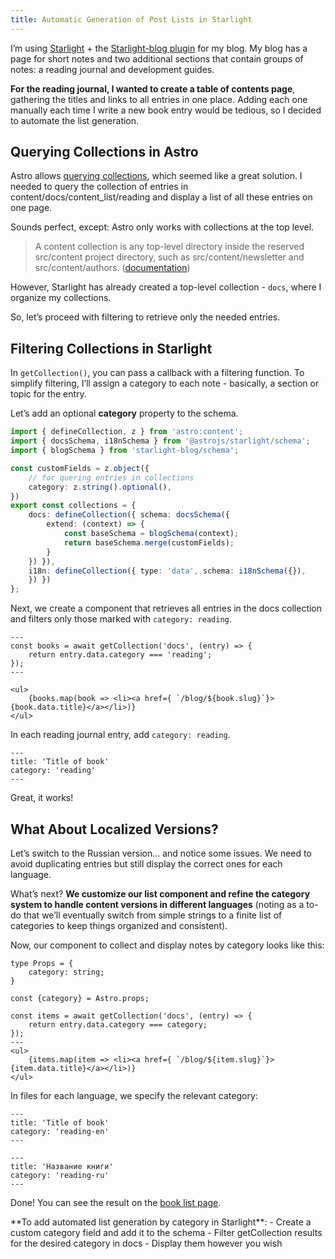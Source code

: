 ```yaml
---
title: Automatic Generation of Post Lists in Starlight
---
```



I’m using [Starlight](https://starlight.astro.build/) + the [Starlight-blog plugin](https://github.com/HiDeoo/starlight-blog) for my blog.
My blog has a page for short notes and two additional sections that contain groups of notes: a reading journal and development guides.

**For the reading journal, I wanted to create a table of contents page**, gathering the titles and links
to all entries in one place. Adding each one manually each time I write a new book entry would be tedious,
so I decided to automate the list generation.

## Querying Collections in Astro

Astro allows [querying collections](https://docs.astro.build/en/guides/content-collections/#querying-collections), which seemed like a great solution.
I needed to query the collection of entries in content/docs/content_list/reading and display a list of all these entries on one page.

Sounds perfect, except: Astro only works with collections at the top level.
> A content collection is any top-level directory inside the reserved src/content project directory, such as src/content/newsletter and src/content/authors.
> ([documentation](https://docs.astro.build/en/guides/content-collections/#what-are-content-collections))

However, Starlight has already created a top-level collection - `docs`, where I organize my collections.

So, let’s proceed with filtering to retrieve only the needed entries.

## Filtering Collections in Starlight

In `getCollection()`, you can pass a callback with a filtering function. To simplify filtering,
I’ll assign a category to each note - basically, a section or topic for the entry.

Let’s add an optional **category** property to the schema.
```ts title='src/content/config.ts' {5-8, 13}
import { defineCollection, z } from 'astro:content';
import { docsSchema, i18nSchema } from '@astrojs/starlight/schema';
import { blogSchema } from 'starlight-blog/schema';

const customFields = z.object({
	// for quering entries in collections
	category: z.string().optional(),
})
export const collections = {
	docs: defineCollection({ schema: docsSchema({
		extend: (context) => {
			const baseSchema = blogSchema(context);
			return baseSchema.merge(customFields);
		}
	}) }),
	i18n: defineCollection({ type: 'data', schema: i18nSchema({}),
	}) })
};

```


Next, we create a component that retrieves all entries in the docs collection and filters only those
marked with `category: reading`.

```tsx title='src/components/ReadingList.astro' {2-3}
---
const books = await getCollection('docs', (entry) => {
    return entry.data.category === 'reading';
});
---

<ul>
    {books.map(book => <li><a href={ `/blog/${book.slug}`}>{book.data.title}</a></li>)}
</ul>
```

In each reading journal entry, add `category: reading`.

```mdxjs title='src/content/docs/content_list/reading/bookTitle.mdx'
---
title: 'Title of book'
category: 'reading'
---
```

Great, it works!

## What About Localized Versions?
Let’s switch to the Russian version… and notice some issues. We need to avoid duplicating entries
but still display the correct ones for each language.

What’s next? **We customize our list component and refine the category system
to handle content versions in different languages**
(noting as a to-do that we’ll eventually switch from simple strings to a
finite list of categories to keep things organized and consistent).

Now, our component to collect and display notes by category looks like this:

```tsx title='src/components/ContentList.astro' {6-9}
type Props = {
    category: string;
}

const {category} = Astro.props;

const items = await getCollection('docs', (entry) => {
    return entry.data.category === category;
});
---
<ul>
    {items.map(item => <li><a href={ `/blog/${item.slug}`}>{item.data.title}</a></li>)}
</ul>
```

In files for each language, we specify the relevant category:
```mdxjs title='src/content/docs/content_list/reading/bookTitle.mdx' {3}
---
title: 'Title of book'
category: 'reading-en'
---
```

```mdxjs title='src/content/docs/ru/content_list/reading/bookTitle.mdx' {3}
---
title: 'Название книги'
category: 'reading-ru'
---
```

Done! You can see the result on the [book list page](/content_list/reading/).

<Aside title='Summary'>
    **To add automated list generation by category in Starlight**:
    - Create a custom category field and add it to the schema
    - Filter getCollection results for the desired category in docs
    - Display them however you wish
</Aside>
